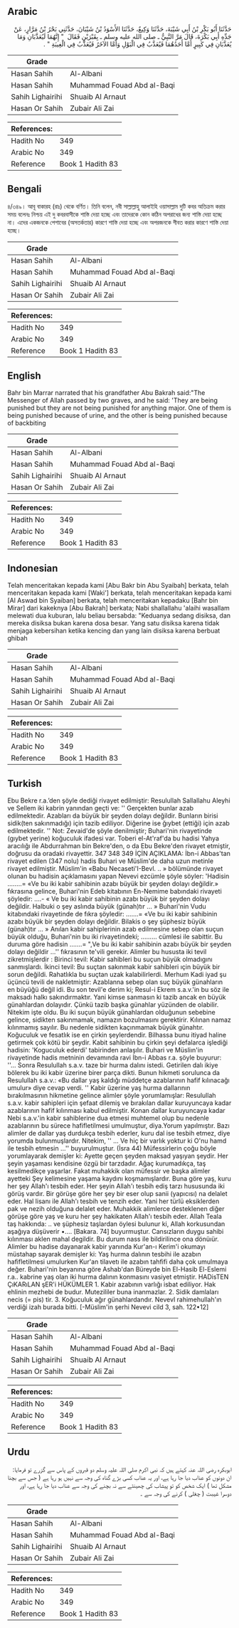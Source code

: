 ## Arabic

<div dir="rtl" lang="ar" style={{fontSize:'larger',backgroundColor:'#f8f9fa',padding:20}}>حَدَّثَنَا أَبُو بَكْرِ بْنُ أَبِي شَيْبَةَ، حَدَّثَنَا وَكِيعٌ، حَدَّثَنَا الأَسْوَدُ بْنُ شَيْبَانَ، حَدَّثَنِي بَحْرُ بْنُ مَرَّارٍ، عَنْ جَدِّهِ أَبِي بَكْرَةَ، قَالَ مَرَّ النَّبِيُّ ـ صلى الله عليه وسلم ـ بِقَبْرَيْنِ فَقَالَ ‏ "‏ إِنَّهُمَا لَيُعَذَّبَانِ وَمَا يُعَذَّبَانِ فِي كَبِيرٍ أَمَّا أَحَدُهُمَا فَيُعَذَّبُ فِي الْبَوْلِ وَأَمَّا الآخَرُ فَيُعَذَّبُ فِي الْغِيبَةِ ‏"‏ ‏.‏</div><div style={{backgroundColor:'#f8f9fa',padding:20, marginBottom: 10}}><table>
      <thead>
        <tr>
          <th>Grade</th>
          <th></th>
        </tr>
      </thead>
      <tbody>
<tr><td>Hasan Sahih</td><td>Al-Albani</td></tr><tr><td>Hasan Sahih</td><td>Muhammad Fouad Abd al-Baqi</td></tr><tr><td>Sahih Lighairihi</td><td>Shuaib Al Arnaut</td></tr><tr><td>Hasan Or Sahih</td><td>Zubair Ali Zai</td></tr></tbody></table><table>
        <thead>
          <tr>
            <th>References:</th>
            <th></th>
          </tr>
        </thead>
        <tbody><tr><td>Hadith No</td><td>349</td></tr><tr><td>Arabic No</td><td>349</td></tr><tr><td>Reference</td><td>Book 1 Hadith 83</td></tr></tbody></table></div>

## Bengali

<div dir="ltr" lang="bn" style={{fontSize:'larger',backgroundColor:'#f8f9fa',padding:20}}>৪/৩৪৯। আবূ বাকারহ (রাঃ) থেকে বর্ণিত। তিনি বলেন, নবী সাল্লাল্লাহু আলাইহি ওয়াসাল্লাম দুটি কবর অতিক্রম করার সময় বলেনঃ নিশ্চয় এই দু কবরবাসীকে শাস্তি দেয়া হচ্ছে এবং তাদেরকে কোন কঠিন অপরাধের জন্য শাস্তি দেয়া হচ্ছে না। এদের একজনকে পেশাবের (অসতর্কতার) কারণে শাস্তি দেয়া হচ্ছে এবং অপরজনকে গীবত করার কারণে শাস্তি দেয়া হচ্ছে।</div><div style={{backgroundColor:'#f8f9fa',padding:20, marginBottom: 10}}><table>
      <thead>
        <tr>
          <th>Grade</th>
          <th></th>
        </tr>
      </thead>
      <tbody>
<tr><td>Hasan Sahih</td><td>Al-Albani</td></tr><tr><td>Hasan Sahih</td><td>Muhammad Fouad Abd al-Baqi</td></tr><tr><td>Sahih Lighairihi</td><td>Shuaib Al Arnaut</td></tr><tr><td>Hasan Or Sahih</td><td>Zubair Ali Zai</td></tr></tbody></table><table>
        <thead>
          <tr>
            <th>References:</th>
            <th></th>
          </tr>
        </thead>
        <tbody><tr><td>Hadith No</td><td>349</td></tr><tr><td>Arabic No</td><td>349</td></tr><tr><td>Reference</td><td>Book 1 Hadith 83</td></tr></tbody></table></div>

## English

<div dir="ltr" lang="en" style={{fontSize:'larger',backgroundColor:'#f8f9fa',padding:20}}>Bahr bin Marrar narrated that his grandfather Abu Bakrah said:"The Messenger of Allah passed by two graves, and he said: 'They are being punished but they are not being punished for anything major. One of them is being punished because of urine, and the other is being punished because of backbiting</div><div style={{backgroundColor:'#f8f9fa',padding:20, marginBottom: 10}}><table>
      <thead>
        <tr>
          <th>Grade</th>
          <th></th>
        </tr>
      </thead>
      <tbody>
<tr><td>Hasan Sahih</td><td>Al-Albani</td></tr><tr><td>Hasan Sahih</td><td>Muhammad Fouad Abd al-Baqi</td></tr><tr><td>Sahih Lighairihi</td><td>Shuaib Al Arnaut</td></tr><tr><td>Hasan Or Sahih</td><td>Zubair Ali Zai</td></tr></tbody></table><table>
        <thead>
          <tr>
            <th>References:</th>
            <th></th>
          </tr>
        </thead>
        <tbody><tr><td>Hadith No</td><td>349</td></tr><tr><td>Arabic No</td><td>349</td></tr><tr><td>Reference</td><td>Book 1 Hadith 83</td></tr></tbody></table></div>

## Indonesian

<div dir="ltr" lang="id" style={{fontSize:'larger',backgroundColor:'#f8f9fa',padding:20}}>Telah menceritakan kepada kami [Abu Bakr bin Abu Syaibah] berkata, telah menceritakan kepada kami [Waki'] berkata, telah menceritakan kepada kami [Al Aswad bin Syaiban] berkata, telah menceritakan kepadaku [Bahr bin Mirar] dari kakeknya [Abu Bakrah] berkata; Nabi shallallahu 'alaihi wasallam melewati dua kuburan, lalu beliau bersabda: "Keduanya sedang disiksa, dan mereka disiksa bukan karena dosa besar. Yang satu disiksa karena tidak menjaga kebersihan ketika kencing dan yang lain disiksa karena berbuat ghibah</div><div style={{backgroundColor:'#f8f9fa',padding:20, marginBottom: 10}}><table>
      <thead>
        <tr>
          <th>Grade</th>
          <th></th>
        </tr>
      </thead>
      <tbody>
<tr><td>Hasan Sahih</td><td>Al-Albani</td></tr><tr><td>Hasan Sahih</td><td>Muhammad Fouad Abd al-Baqi</td></tr><tr><td>Sahih Lighairihi</td><td>Shuaib Al Arnaut</td></tr><tr><td>Hasan Or Sahih</td><td>Zubair Ali Zai</td></tr></tbody></table><table>
        <thead>
          <tr>
            <th>References:</th>
            <th></th>
          </tr>
        </thead>
        <tbody><tr><td>Hadith No</td><td>349</td></tr><tr><td>Arabic No</td><td>349</td></tr><tr><td>Reference</td><td>Book 1 Hadith 83</td></tr></tbody></table></div>

## Turkish

<div dir="ltr" lang="tr" style={{fontSize:'larger',backgroundColor:'#f8f9fa',padding:20}}>Ebu Bekre r.a.’den şöyle dediği rivayet edilmiştir: Resulullah Sallallahu Aleyhi ve Sellem iki kabrin yanından geçti ve: '' Gerçekten bunlar azab edilmektedir. Azabları da büyük bir şeyden dolayı değildir. Bunların birisi sidik(ten sakınmadığı) için tazib ediliyor. Diğerine ise ğıybet (ettiği) için azab edilmektedir. '' Not: Zevaid'de şöyle denilmiştir; Buhari'nin rivayetinde (gıybet yerine) koğuculuk ifadesi var. Toberi el-At'raf'da bu hadisi Yahya aracılığı ile Abdurrahman bin Bekre'den, o da Ebu Bekre'den rivayet etmiştir, doğrusu da oradaki rivayettir. 347 348 349 İÇİN AÇIKLAMA: İbn-i Abbas'tan rivayet edilen (347 nolu) hadis Buhari ve Müslim'de daha uzun metinle rivayet edilmiştir. Müslim'in «Babu Necaseti'I-Bevl. .. » bölümünde rivayet olunan bu hadisin açıklamasını yapan Nevevi ezcümle şöyle söyler: 'Hadisin ........= «Ve bu iki kabir sahibinin azabı büyük bir şeyden dolayı değildir.» fıkrasına gelince, Buhari'nin Edeb kitabının En-Nemime babındaki rivayeti şöyledir: ....- « Ve bu iki kabir sahibinin azabı büyük bir şeyden dolayı değildir. Halbuki o şey aslında büyük (günah)tır ... » Buhari'nin Vudu kitabındaki rivayetinde de fıkra şöyledir: .......= «Ve bu iki kabir sahibinin azabı büyük bir şeyden dolayı değildir. Bilakis o şey şüphesiz büyük (günah)tır ... » Anılan kabir sahiplerinin azab edilmesine sebep olan suçun büyük olduğu, Buhari'nin bu iki rivayetindeki; ......... cümlesi ile sabittir. Bu duruma göre hadisin .......= ",Ve bu iki kabir sahibinin azabı büyük bir şeyden dolayı değildir ...'' fıkrasının te'vili gerekir. Alimler bu hususta iki tevil zikretmişlerdir : Birinci tevil: Kabir sahibIeri bu suçun büyük olmadıgını sanmışlardı. İkinci tevil: Bu suçtan sakınmak kabir sahibIeri ıçin büyük bir sorun değildi. Rahatlıkla bu suçtan uzak kalabilirlerdi. Merhum Kadi iyad şu üçüncü tevili de nakletmiştir: Azablanna sebep olan suç büyük günahların en büyüğü değil idi. Bu son tevil'e derim ki; Resul-i Ekrem s.a.v.'in bu söz ile maksadı halkı sakındırmaktır. Yani kimse sanmasın ki tazib ancak en büyük günahlardan dolayıdır. Çünkü tazib başka günahlar yüzünden de olabilir. Nitekim işte oldu. Bu iki suçun büyük günahlardan olduğunun sebebine gelince, sidikten sakınmamak, namazın bozulmasını gerektirir. Kılınan namaz kılınmamış sayılır. Bu nedenle sidikten kaçınmamak büyük günahtır. Koğuculuk ve fesatlık ise en çirkin şeylerdendir. Bilhassa bunu itiyad haline getirmek çok kötü bir şeydir. Kabit sahibinin bu çirkin şeyi defalarca işlediği hadisin: 'Koguculuk ederdi' tabirinden anlaşılır. Buhari ve Müsliın'in rivayetinde hadis metninin devamında ravi İbn-i Abbas r.a. şöyle buyurur: ''... Sonra Resulullah s.a.v. taze bir hurma dalını istedi. Getirilen dalı ikiye bölerek bu iki kabir üzerine birer parça dikti. Bunun hikmeti sorulunca da Resulullah s.a.v.: «Bu dallar yaş kaldığı müddetçe azablarının hafif kılınacağı umulur» diye cevap verdi. '' Kabir üzerine yaş hurma dallarının bırakılmasının hikmetine gelince alimler şöyle yorumlamışlar: Resulullah s.a.v. kabir sahipleri için şefaat dilemiş ve bırakılan dallar kuruyuncaya kadar azablarının hafif kılınması kabul edilmiştir. Konan dallar kuruyuncaya kadar Nebi s.a.v.'in kabir sahibIerine dua etmesi muhtemel olup bu nedenle azablarının bu sürece hafifletilmesi umulmuştur, diya.Yorum yapılmıştır. Bazı alimler de dallar yaş durdukça tesbih ederler, kuru dal ise tesbih etmez, diye yorumda bulunmuşlardır. Nitekim, '' ... Ve hiç bir varlık yoktur ki O'nu hamd ile tesbih etmesin ...'' buyurulmuştur. (İsra 44) Müfessirlerin çoğu böyle yorumlayarak demişler ki: Ayette geçen şeyden maksad yaşıyan şeydir. Her şeyin yaşaması kendisine özgü bir tarzdadır. Ağaç kurumadıkça, taş kesilmedikçe yaşarlar. Fakat muhakkik olan müfessir ve başka alimler ayetteki Şey kelimesine yaşama kaydını koşmamışlardır. Buna göre yaş, kuru her şey Allah'ı tesbih eder. Her şeyin Allah'ı tesbih ediş tarzı hususunda iki görüş vardır. Bir görüşe göre her şey bir eser olup sanii (yapıcısı) na delalet eder. Hal lisanı ile Allah'ı tesbih ve tenzih eder. Yani her türlü eksiklerden pak ve nezih olduğuna delalet eder. Muhakkik alimlerce desteklenen diğer görüşe göre yaş ve kuru her şey hakikaten Allah'ı tesbih eder. Allah Teala taş hakkında: .. ve şüphesiz taşlardan öylesi bulunur ki, Allah korkusundan aşağıya düşüverir •.... [Bakara. 74] buyurmuştur. Cansızların duygu sahibi kılınması aklen mahal degildir. Bu durum nass ile bildirilince ona dönüıür. Alimler bu hadise dayanarak kabir yanında Kur'an-ı Kerim'i okumayı müstahap sayarak demişler ki: Yaş hurma dalının tesbihi ile azabın hafifletilmesi umulurken Kur'an tilavetı ile azabın tahfifi daha çok umulmaya değer. Buhari'nin beyanına göre Ashab'dan Büreyde bin El-Hasib El-Eslemi r.a.. kabrine yaş olan iki hurma dalının konmasını vasiyet etmiştir. HADisTEN ÇıKARıLAN şER'i HÜKÜMLER 1. Kabir azabının varlığı isbat ediliyor. Hak ehlinin mezhebi de budur. Mutezililer buna inanmazlar. 2. Sidik damlaları necis (= pis) tir. 3. Koğuculuk ağır günahlardandır. Nevevl rahimehullah'ın verdiği izah burada bitti. [-Müslim'in şerhi Nevevi cild 3, sah. 122•12]</div><div style={{backgroundColor:'#f8f9fa',padding:20, marginBottom: 10}}><table>
      <thead>
        <tr>
          <th>Grade</th>
          <th></th>
        </tr>
      </thead>
      <tbody>
<tr><td>Hasan Sahih</td><td>Al-Albani</td></tr><tr><td>Hasan Sahih</td><td>Muhammad Fouad Abd al-Baqi</td></tr><tr><td>Sahih Lighairihi</td><td>Shuaib Al Arnaut</td></tr><tr><td>Hasan Or Sahih</td><td>Zubair Ali Zai</td></tr></tbody></table><table>
        <thead>
          <tr>
            <th>References:</th>
            <th></th>
          </tr>
        </thead>
        <tbody><tr><td>Hadith No</td><td>349</td></tr><tr><td>Arabic No</td><td>349</td></tr><tr><td>Reference</td><td>Book 1 Hadith 83</td></tr></tbody></table></div>

## Urdu

<div dir="rtl" lang="ur" style={{fontSize:'larger',backgroundColor:'#f8f9fa',padding:20}}>ابوبکرہ رضی اللہ عنہ کہتے ہیں کہ نبی اکرم صلی اللہ علیہ وسلم دو قبروں کے پاس سے گزرے تو فرمایا: ان دونوں کو عذاب دیا جا رہا ہے، اور یہ عذاب کسی بڑے گناہ کی وجہ سے نہیں ہو رہا ہے ( جس سے بچنا مشکل تھا ) ایک شخص کو تو پیشاب کی چھینٹے سے نہ بچنے کی وجہ سے عذاب دیا جا رہا ہے، اور دوسرا غیبت ( چغلی ) کرنے کی وجہ سے ۔</div><div style={{backgroundColor:'#f8f9fa',padding:20, marginBottom: 10}}><table>
      <thead>
        <tr>
          <th>Grade</th>
          <th></th>
        </tr>
      </thead>
      <tbody>
<tr><td>Hasan Sahih</td><td>Al-Albani</td></tr><tr><td>Hasan Sahih</td><td>Muhammad Fouad Abd al-Baqi</td></tr><tr><td>Sahih Lighairihi</td><td>Shuaib Al Arnaut</td></tr><tr><td>Hasan Or Sahih</td><td>Zubair Ali Zai</td></tr></tbody></table><table>
        <thead>
          <tr>
            <th>References:</th>
            <th></th>
          </tr>
        </thead>
        <tbody><tr><td>Hadith No</td><td>349</td></tr><tr><td>Arabic No</td><td>349</td></tr><tr><td>Reference</td><td>Book 1 Hadith 83</td></tr></tbody></table></div>